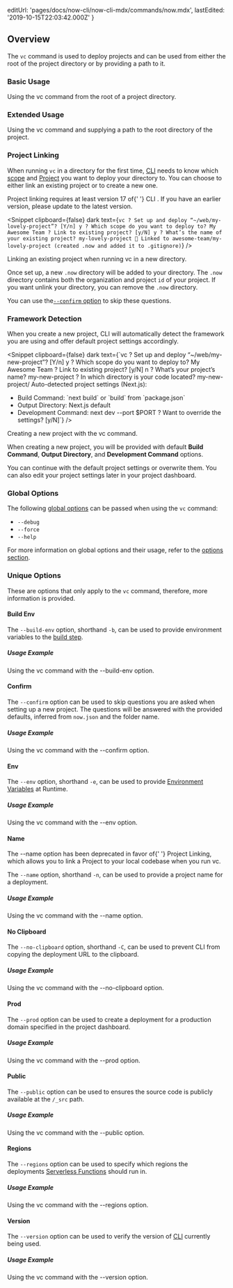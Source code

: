 
  editUrl: 'pages/docs/now-cli/now-cli-mdx/commands/now.mdx',
  lastEdited: '2019-10-15T22:03:42.000Z'
}

## Overview

The `vc` command is used to deploy projects and can be used from either the root of the project directory or by providing a path to it.

### Basic Usage

<Snippet dark text="vc" />
<Caption>Using the <InlineCode>vc</InlineCode> command from the root of a project directory.</Caption>

### Extended Usage

<Snippet dark text="vc [path-to-project]" />
<Caption>Using the <InlineCode>vc</InlineCode> command and supplying a path to the root directory of the project.</Caption>

### Project Linking

When running `vc` in a directory for the first time, [<ProductShortName /> CLI](/download) needs to know which [scope](/docs/now-cli#options/global-options/scope) and [Project](/docs/v2/platform/projects) you
want to deploy your directory to. You can choose to either link an existing project or to create a new one.

<Note>
  Project linking requires at least version 17 of{' '}
  <Link href="/download">
    <ProductShortName /> CLI
  </Link>
  . If you have an earlier version, please <Link href="/guides/updating-now-cli">
    update
  </Link> to the latest version.
</Note>

<br />

<Snippet clipboard={false} dark text={`vc
? Set up and deploy “~/web/my-lovely-project”? [Y/n] y
? Which scope do you want to deploy to? My Awesome Team
? Link to existing project? [y/N] y
? What’s the name of your existing project? my-lovely-project
🔗 Linked to awesome-team/my-lovely-project (created .now and added it to .gitignore)`} />
<Caption>Linking an existing project when running <InlineCode>vc</InlineCode> in a new directory.</Caption>

Once set up, a new `.now` directory will be added to your directory. The `.now` directory contains
both the organization and project `id` of your project. If you want unlink your directory, you can remove the `.now` directory.

You can use the[`--confirm` option](#commands/overview/unique-options/confirm) to skip these questions.

### Framework Detection

When you create a new project, <ProductShortName /> CLI will automatically detect the framework you are using and offer
default project settings accordingly.

<Snippet clipboard={false} dark text={`vc
? Set up and deploy “~/web/my-new-project”? [Y/n] y
? Which scope do you want to deploy to? My Awesome Team
? Link to existing project? [y/N] n
? What’s your project’s name? my-new-project
? In which directory is your code located? my-new-project/
Auto-detected project settings (Next.js):
- Build Command: \`next build\` or \`build\` from \`package.json\`
- Output Directory: Next.js default
- Development Command: next dev --port $PORT
? Want to override the settings? [y/N]`} />
<Caption>Creating a new project with the <InlineCode>vc</InlineCode> command.</Caption>

When creating a new project, you will be provided with default **Build Command**, **Output Directory**, and **Development Command** options.

You can continue with the default project settings or overwrite them. You can also edit your project settings later in your project dashboard.

### Global Options

The following [global options](#options) can be passed when using the `vc` command:

- `--debug`
- `--force`
- `--help`

For more information on global options and their usage, refer to the [options section](#options).

### Unique Options

These are options that only apply to the `vc` command, therefore, more information is provided.

#### Build Env

The `--build-env` option, shorthand `-b`, can be used to provide environment variables to the [build step](/docs/v2/build-step).

##### Usage Example

<Snippet dark text="vc --build-env [key1=value1 key2=value2 key3=value3]" />
<Caption>Using the <InlineCode>vc</InlineCode> command with the <InlineCode>--build-env</InlineCode> option.</Caption>

#### Confirm

The `--confirm` option can be used to skip questions you are asked when setting up a new project.
The questions will be answered with the provided defaults, inferred from `now.json` and the folder name.

##### Usage Example

<Snippet dark text="vc --confirm" />
<Caption>Using the <InlineCode>vc</InlineCode> command with the <InlineCode>--confirm</InlineCode> option.</Caption>

#### Env

The `--env` option, shorthand `-e`, can be used to provide [Environment Variables](/docs/v2/build-step#environment-variables) at Runtime.

##### Usage Example

<Snippet dark text="vc --env [key1=value1 key2=value2 key3=value3]" />
<Caption>Using the <InlineCode>vc</InlineCode> command with the <InlineCode>--env</InlineCode> option.</Caption>

#### Name

<Note type="alert">
  The <InlineCode>--name</InlineCode> option has been deprecated in favor of{' '}
  <Link href="#commands/overview/project-linking">Project Linking</Link>, which
  allows you to link a <ProductName /> Project to your local codebase when you
  run
  <InlineCode>vc</InlineCode>.
</Note>

The `--name` option, shorthand `-n`, can be used to provide a project name for a deployment.

##### Usage Example

<Snippet dark text="vc --name foo" />
<Caption>Using the <InlineCode>vc</InlineCode> command with the <InlineCode>--name</InlineCode> option.</Caption>

#### No Clipboard

The `--no-clipboard` option, shorthand `-C`, can be used to prevent <ProductShortName /> CLI from copying the deployment URL to the clipboard.

##### Usage Example

<Snippet dark text="vc --no-clipboard" />
<Caption>Using the <InlineCode>vc</InlineCode> command with the <InlineCode>--no-clipboard</InlineCode> option.</Caption>

#### Prod

The `--prod` option can be used to create a deployment for a production domain specified in the project dashboard.

##### Usage Example

<Snippet dark text="vc --prod" />
<Caption>Using the <InlineCode>vc</InlineCode> command with the <InlineCode>--prod</InlineCode> option.</Caption>

#### Public

The `--public` option can be used to ensures the source code is publicly available at the `/_src` path.

##### Usage Example

<Snippet dark text="vc --public" />
<Caption>Using the <InlineCode>vc</InlineCode> command with the <InlineCode>--public</InlineCode> option.</Caption>

#### Regions

The `--regions` option can be used to specify which regions the deployments [Serverless Functions](/docs/v2/serverless-functions/introduction) should run in.

##### Usage Example

<Snippet dark text="vc --regions sfo1" />
<Caption>Using the <InlineCode>vc</InlineCode> command with the <InlineCode>--regions</InlineCode> option.</Caption>

#### Version

The `--version` option can be used to verify the version of [<ProductShortName /> CLI](/download) currently being used.

##### Usage Example

<Snippet dark text="vc --version" />
<Caption>Using the <InlineCode>vc</InlineCode> command with the <InlineCode>--version</InlineCode> option.</Caption>
